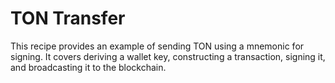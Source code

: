 
# TON Transfer

This recipe provides an example of sending TON using a mnemonic for signing. It covers deriving a wallet key, constructing a transaction, signing it, and broadcasting it to the blockchain.

<ExampleTabs>
  <ExampleTab label="TypeScript">
    <SendTonTs />
  </ExampleTab>
</ExampleTabs>

